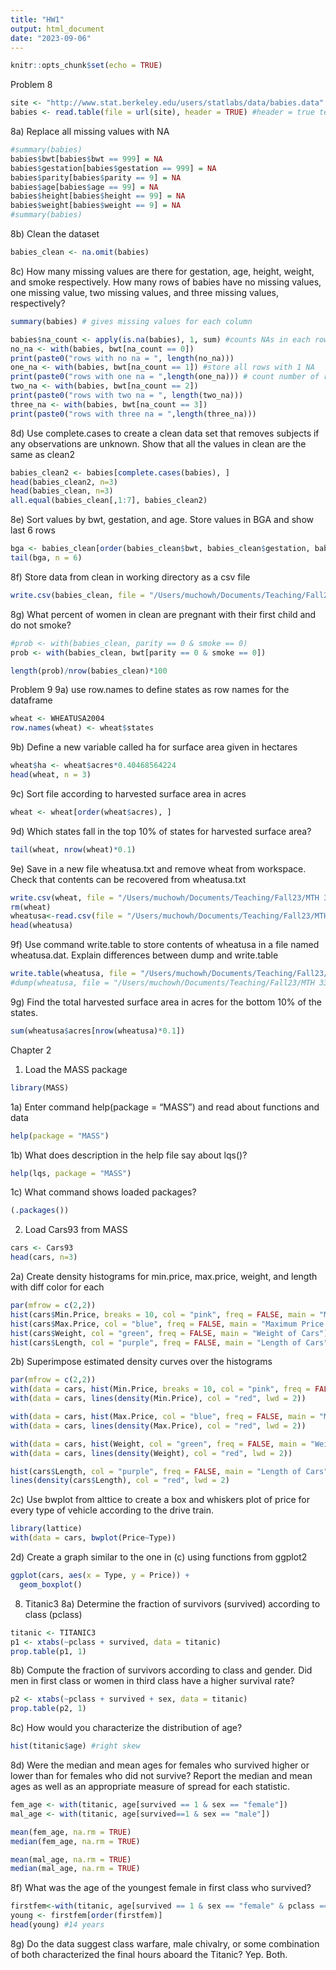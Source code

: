 ```yaml
---
title: "HW1"
output: html_document
date: "2023-09-06"
---
```


```r
knitr::opts_chunk$set(echo = TRUE)
```

Problem 8
```r
site <- "http://www.stat.berkeley.edu/users/statlabs/data/babies.data"
babies <- read.table(file = url(site), header = TRUE) #header = true tells R that the first row are the category names
```

8a) Replace all missing values with NA
```r
#summary(babies)
babies$bwt[babies$bwt == 999] = NA
babies$gestation[babies$gestation == 999] = NA
babies$parity[babies$parity == 9] = NA
babies$age[babies$age == 99] = NA
babies$height[babies$height == 99] = NA
babies$weight[babies$weight == 9] = NA
#summary(babies)
```

8b) Clean the dataset
```r
babies_clean <- na.omit(babies)
```

8c) How many missing values are there for gestation, age, height, weight, and smoke respectively. 
How many rows of babies have no missing values, one missing value, two missing values, and three missing values, respectively? 
```r
summary(babies) # gives missing values for each column

babies$na_count <- apply(is.na(babies), 1, sum) #counts NAs in each row
no_na <- with(babies, bwt[na_count == 0])
print(paste0("rows with no na = ", length(no_na)))
one_na <- with(babies, bwt[na_count == 1]) #store all rows with 1 NA
print(paste0("rows with one na = ",length(one_na))) # count number of rows with 1NA
two_na <- with(babies, bwt[na_count == 2])
print(paste0("rows with two na = ", length(two_na)))
three_na <- with(babies, bwt[na_count == 3])
print(paste0("rows with three na = ",length(three_na)))

```

8d) Use complete.cases to create a clean data set that removes subjects if any observations are unknown. Show that all the values in clean are the same as clean2
```r
babies_clean2 <- babies[complete.cases(babies), ]
head(babies_clean2, n=3)
head(babies_clean, n=3)
all.equal(babies_clean[,1:7], babies_clean2)
```
8e) Sort values by bwt, gestation, and age. Store values in BGA and show last 6 rows
```r
bga <- babies_clean[order(babies_clean$bwt, babies_clean$gestation, babies_clean$age), ]
tail(bga, n = 6)
```

8f) Store data from clean in working directory as a csv file
```r
write.csv(babies_clean, file = "/Users/muchowh/Documents/Teaching/Fall23/MTH 335/babies_clean.csv")
```

8g) What percent of women in clean are pregnant with their first child and do not smoke?
```r
#prob <- with(babies_clean, parity == 0 & smoke == 0)
prob <- with(babies_clean, bwt[parity == 0 & smoke == 0])

length(prob)/nrow(babies_clean)*100
```

Problem 9
9a) use row.names to define states as row names for the dataframe
```r
wheat <- WHEATUSA2004
row.names(wheat) <- wheat$states
```

9b) Define a new variable called ha for surface area given in hectares
```r
wheat$ha <- wheat$acres*0.40468564224
head(wheat, n = 3)
```

9c) Sort file according to harvested surface area in acres
```r
wheat <- wheat[order(wheat$acres), ]
```

9d) Which states fall in the top 10% of states for harvested surface area?
```r
tail(wheat, nrow(wheat)*0.1)
```

9e) Save in a new file wheatusa.txt and remove wheat from workspace. Check that contents can be recovered from wheatusa.txt
```r
write.csv(wheat, file = "/Users/muchowh/Documents/Teaching/Fall23/MTH 335/wheatusa.txt")
rm(wheat)
wheatusa<-read.csv(file = "/Users/muchowh/Documents/Teaching/Fall23/MTH 335/wheatusa.txt")
head(wheatusa)
```

9f) Use command write.table to store contents of wheatusa in a file named wheatusa.dat. Explain differences between dump and write.table
```r
write.table(wheatusa, file = "/Users/muchowh/Documents/Teaching/Fall23/MTH 335/wheatusa.dat")
#dump(wheatusa, file = "/Users/muchowh/Documents/Teaching/Fall23/MTH 335/wheatusa.txt") # dump takes in a character vector, not great for dataframes with multiple columns
```

9g) Find the total harvested surface area in acres for the bottom 10% of the states.
```r
sum(wheatusa$acres[nrow(wheatusa)*0.1])
```

Chapter 2

1) Load the MASS package
```r
library(MASS)
```

1a) Enter command help(package = "MASS") and read about functions and data
```r
help(package = "MASS")
```

1b) What does description in the help file say about lqs()? 
```r
help(lqs, package = "MASS")
```

1c) What command shows loaded packages?
```r
(.packages())
```

2) Load Cars93 from MASS
```r
cars <- Cars93
head(cars, n=3)
```

2a) Create density histograms for min.price, max.price, weight, and length with diff color for each
```r
par(mfrow = c(2,2))
hist(cars$Min.Price, breaks = 10, col = "pink", freq = FALSE, main = "Minimum Price of Cars")
hist(cars$Max.Price, col = "blue", freq = FALSE, main = "Maximum Price of Cars")
hist(cars$Weight, col = "green", freq = FALSE, main = "Weight of Cars")
hist(cars$Length, col = "purple", freq = FALSE, main = "Length of Cars")

```

2b) Superimpose estimated density curves over the histograms

```r
par(mfrow = c(2,2))
with(data = cars, hist(Min.Price, breaks = 10, col = "pink", freq = FALSE, main = "Minimum Price of Cars"))
with(data = cars, lines(density(Min.Price), col = "red", lwd = 2))

with(data = cars, hist(Max.Price, col = "blue", freq = FALSE, main = "Maximum Price of Cars"))
with(data = cars, lines(density(Max.Price), col = "red", lwd = 2))

with(data = cars, hist(Weight, col = "green", freq = FALSE, main = "Weight of Cars"))
with(data = cars, lines(density(Weight), col = "red", lwd = 2))

hist(cars$Length, col = "purple", freq = FALSE, main = "Length of Cars")
lines(density(cars$Length), col = "red", lwd = 2)

```

2c) Use bwplot from alttice to create a box and whiskers plot of price for every type of vehicle according to the drive train. 
```r
library(lattice)
with(data = cars, bwplot(Price~Type))
```

2d) Create a graph similar to the one in (c) using functions from ggplot2
```r
ggplot(cars, aes(x = Type, y = Price)) +
  geom_boxplot()
```

8) Titanic3
8a) Determine the fraction of survivors (survived) according to class (pclass)
```r
titanic <- TITANIC3
p1 <- xtabs(~pclass + survived, data = titanic)
prop.table(p1, 1)
```

8b) Compute the fraction of survivors according to class and gender. Did men in first class or women in third class have a higher survival rate? 
```r
p2 <- xtabs(~pclass + survived + sex, data = titanic)
prop.table(p2, 1)
```

8c) How would you characterize the distribution of age?
```r
hist(titanic$age) #right skew
```

8d) Were the median and mean ages for females who survived higher or lower than for females who did not survive? Report the median and mean ages as well as an appropriate measure of spread for each statistic. 

```r
fem_age <- with(titanic, age[survived == 1 & sex == "female"])
mal_age <- with(titanic, age[survived==1 & sex == "male"])

mean(fem_age, na.rm = TRUE)
median(fem_age, na.rm = TRUE)

mean(mal_age, na.rm = TRUE)
median(mal_age, na.rm = TRUE)

```
8f) What was the age of the youngest female in first class who survived?
```r
firstfem<-with(titanic, age[survived == 1 & sex == "female" & pclass == "1st"])
young <- firstfem[order(firstfem)]
head(young) #14 years
```

8g) Do the data suggest class warfare, male chivalry, or some combination of both characterized the final hours aboard the Titanic? 
Yep. Both. 


